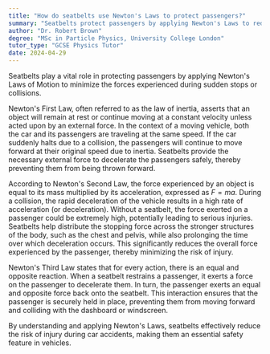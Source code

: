 ```yaml
---
title: "How do seatbelts use Newton's Laws to protect passengers?"
summary: "Seatbelts protect passengers by applying Newton's Laws to reduce the forces experienced during a sudden stop or collision."
author: "Dr. Robert Brown"
degree: "MSc in Particle Physics, University College London"
tutor_type: "GCSE Physics Tutor"
date: 2024-04-29
---
```


Seatbelts play a vital role in protecting passengers by applying Newton's Laws of Motion to minimize the forces experienced during sudden stops or collisions.

Newton's First Law, often referred to as the law of inertia, asserts that an object will remain at rest or continue moving at a constant velocity unless acted upon by an external force. In the context of a moving vehicle, both the car and its passengers are traveling at the same speed. If the car suddenly halts due to a collision, the passengers will continue to move forward at their original speed due to inertia. Seatbelts provide the necessary external force to decelerate the passengers safely, thereby preventing them from being thrown forward.

According to Newton's Second Law, the force experienced by an object is equal to its mass multiplied by its acceleration, expressed as $F = ma$. During a collision, the rapid deceleration of the vehicle results in a high rate of acceleration (or deceleration). Without a seatbelt, the force exerted on a passenger could be extremely high, potentially leading to serious injuries. Seatbelts help distribute the stopping force across the stronger structures of the body, such as the chest and pelvis, while also prolonging the time over which deceleration occurs. This significantly reduces the overall force experienced by the passenger, thereby minimizing the risk of injury.

Newton's Third Law states that for every action, there is an equal and opposite reaction. When a seatbelt restrains a passenger, it exerts a force on the passenger to decelerate them. In turn, the passenger exerts an equal and opposite force back onto the seatbelt. This interaction ensures that the passenger is securely held in place, preventing them from moving forward and colliding with the dashboard or windscreen.

By understanding and applying Newton's Laws, seatbelts effectively reduce the risk of injury during car accidents, making them an essential safety feature in vehicles.
    